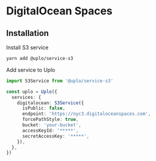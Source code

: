 # DigitalOcean Spaces

## Installation

Install S3 service

```sh
yarn add @uplo/service-s3
```

Add service to Uplo

```ts
import S3Service from '@uplo/service-s3'

const uplo = Uplo({
  services: {
    digitalocean: S3Service({
      isPublic: false,
      endpoint: 'https://nyc3.digitaloceanspaces.com',
      forcePathStyle: true,
      bucket: 'your-bucket',
      accessKeyId: '*****',
      secretAccessKey: '*****',
    }),
  },
})
```
